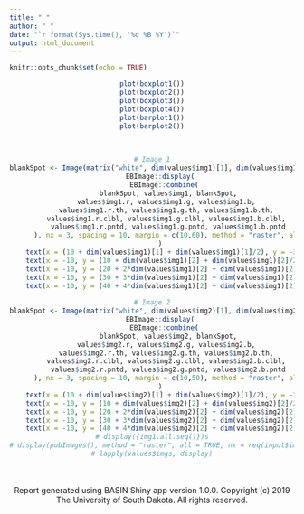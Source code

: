 ```yaml
---
title: " "
author: " "
date: "`r format(Sys.time(), '%d %B %Y')`"
output: html_document
---
```


```r
knitr::opts_chunk$set(echo = TRUE)
```

<center>  
```r
plot(boxplot1())
plot(boxplot2())
plot(boxplot3())
plot(boxplot4())
plot(barplot1())
plot(barplot2())
```
<br>
```r
# Image 1
blankSpot <- Image(matrix("white", dim(values$img1)[1], dim(values$img1)[2]))
    EBImage::display(
      EBImage::combine(
        blankSpot, values$img1, blankSpot,
        values$img1.r, values$img1.g, values$img1.b, 
        values$img1.r.th, values$img1.g.th, values$img1.b.th, 
        values$img1.r.clbl, values$img1.g.clbl, values$img1.b.clbl, 
        values$img1.r.pntd, values$img1.g.pntd, values$img1.b.pntd
      ), nx = 3, spacing = 10, margin = c(10,60), method = "raster", all = TRUE
    )
    text(x = (10 + dim(values$img1)[1] + dim(values$img1)[1]/2), y = -30, label = input$img1Condition, adj = c(0.5, 0), col = "black", cex = 1)
    text(x = -10, y = (10 + dim(values$img1)[2] + dim(values$img1)[2]/2), label = "Frame", adj = c(0.5, 0), col = "black", cex = 1, srt = 90)
    text(x = -10, y = (20 + 2*dim(values$img1)[2] + dim(values$img1)[2]/2), label = "Threshold", adj = c(0.5, 0), col = "black", cex = 1, srt = 90)
    text(x = -10, y = (30 + 3*dim(values$img1)[2] + dim(values$img1)[2]/2), label = "Label", adj = c(0.5, 0), col = "black", cex = 1, srt = 90)
    text(x = -10, y = (40 + 4*dim(values$img1)[2] + dim(values$img1)[2]/2), label = "Outline", adj = c(0.5, 0), col = "black", cex = 1, srt = 90)
    
# Image 2
blankSpot <- Image(matrix("white", dim(values$img2)[1], dim(values$img2)[2]))
    EBImage::display(
      EBImage::combine(
        blankSpot, values$img2, blankSpot,
        values$img2.r, values$img2.g, values$img2.b, 
        values$img2.r.th, values$img2.g.th, values$img2.b.th, 
        values$img2.r.clbl, values$img2.g.clbl, values$img2.b.clbl, 
        values$img2.r.pntd, values$img2.g.pntd, values$img2.b.pntd
      ), nx = 3, spacing = 10, margin = c(10,50), method = "raster", all = TRUE 
    )
    text(x = (10 + dim(values$img2)[1] + dim(values$img2)[1]/2), y = -30, label = input$img2Condition, adj = c(0.5, 0), col = "black", cex = 1)
    text(x = -10, y = (10 + dim(values$img2)[2] + dim(values$img2)[2]/2), label = "Frame", adj = c(0.5, 0), col = "black", cex = 1, srt = 90)
    text(x = -10, y = (20 + 2*dim(values$img2)[2] + dim(values$img2)[2]/2), label = "Threshold", adj = c(0.5, 0), col = "black", cex = 1, srt = 90)
    text(x = -10, y = (30 + 3*dim(values$img2)[2] + dim(values$img2)[2]/2), label = "Label", adj = c(0.5, 0), col = "black", cex = 1, srt = 90)
    text(x = -10, y = (40 + 4*dim(values$img2)[2] + dim(values$img2)[2]/2), label = "Outline", adj = c(0.5, 0), col = "black", cex = 1, srt = 90)
# display({img1.all.seq()})s
# display(pubImages(), method = "raster", all = TRUE, nx = req(input$imgPerRow), spacing = req(input$imgSpacing), margin = req(input$imgMargin), bg = "white")
# lapply(values$imgs, display)
```
<br>
<br>
<center>
Report generated using BASIN Shiny app version 1.0.0. Copyright (c) 2019 The University of South Dakota. All rights reserved.
</center>